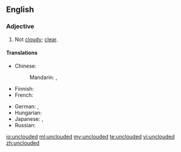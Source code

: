 ==English==

===Adjective===
{{en-adj|-}}

# Not [[cloudy]]; [[clear]].

====Translations====
{{trans-top|not cloudy; clear}}
* Chinese:
*: Mandarin: {{t|cmn|無雲|alt=無雲的|sc=Hani}}, {{t|cmn|无云|tr=wúyún de|alt=无云的|sc=Hani}}
* Finnish: {{t+|fi|pilvetön}}
* French: {{t+|fr|nuage|alt=​​sans nuages}}
{{trans-mid}}
* German: {{t-|de|unbewölkt}}, {{t+|de|wolkenlos}}
* Hungarian: {{t+|hu|felhőtlen}}
* Japanese: {{t-|ja|晴れる|tr=はれた, hareta|alt=晴れた|sc=Jpan}}, {{t+|ja|曇り|tr=くもりのない, kumori no nai|alt=曇りのない|sc=Jpan}}
* Russian: {{t+|ru|безоблачный|tr=bezóblačnyj|sc=Cyrl}}
{{trans-bottom}}

[[io:unclouded]]
[[ml:unclouded]]
[[my:unclouded]]
[[te:unclouded]]
[[vi:unclouded]]
[[zh:unclouded]]